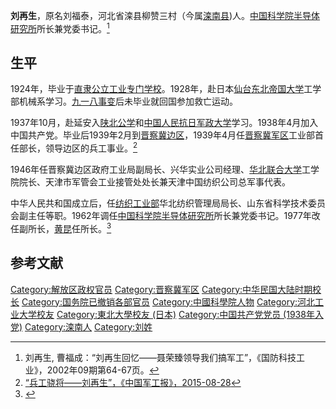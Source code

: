 '''刘再生'''{{BD|1909年|10月|1987年|3月2日}}，原名刘福泰，河北省滦县柳赞三村（今属[[滦南县|滦南县]])人。[[中国科学院|中国科学院]][[中国科学院半导体研究所|半导体研究所]]所长兼党委书记。<ref>刘再生, 曹福成：“刘再生回忆——聂荣臻领导我们搞军工”，《国防科技工业》，2002年09期第64-67页。</ref>
==生平==
1924年，毕业于[[直隶公立工业专门学校|直隶公立工业专门学校]]。1928年，赴日本[[仙台|仙台]][[东北帝国大学|东北帝国大学]]工学部机械系学习。[[九一八事变|九一八事变]]后未毕业就回国参加救亡运动。

1937年10月，赴延安入[[陕北公学|陕北公学]]和[[中国人民抗日军政大学|中国人民抗日军政大学]]学习。1938年4月加入中国共产党。毕业后1939年2月到[[晋察冀边区|晋察冀边区]]，1939年4月任[[晋察冀军区|晋察冀军区]]工业部首任部长，领导边区的兵工事业。<ref>[http://www.sastind.gov.cn/n152/n6112264/n6112281/c6114925/content.html “兵工骁将——刘再生”，《中国军工报》，2015-08-28]</ref>

1946年任晋察冀边区政府工业局副局长、兴华实业公司经理、[[华北联合大学|华北联合大学]]工学院院长、天津市军管会工业接管处处长兼天津中国纺织公司总军事代表。 

中华人民共和国成立后，任[[纺织工业部|纺织工业部]]华北纺织管理局局长、山东省科学技术委员会副主任等职。1962年调任[[中国科学院半导体研究所|中国科学院半导体研究所]]所长兼党委书记。1977年改任副所长，[[黄昆|黄昆]]任所长。<ref>{{Cite web |url=http://www.semi.ac.cn/sqgk/lrld/201804/t20180427_5004271.html |title=中国科学院半导体研究所历任领导 |accessdate=2020-11-29 |archive-date=2020-12-08 |archive-url=https://web.archive.org/web/20201208215920/http://www.semi.ac.cn/sqgk/lrld/201804/t20180427_5004271.html |dead-url=no }}</ref>
==参考文献==
{{Reflist|25em}}

[[Category:解放区政权官员|Category:解放区政权官员]]
[[Category:晋察冀军区|Category:晋察冀军区]]
[[Category:中华民国大陆时期校长|Category:中华民国大陆时期校长]]
[[Category:国务院已撤销各部官员|Category:国务院已撤销各部官员]]
[[Category:中國科學院人物|Category:中國科學院人物]]
[[Category:河北工业大学校友|Category:河北工业大学校友]]
[[Category:東北大學校友_(日本)|Category:東北大學校友 (日本)]]
[[Category:中国共产党党员_(1938年入党)|Category:中国共产党党员 (1938年入党)]]
[[Category:滦南人|Category:滦南人]]
[[Category:刘姓|Category:刘姓]]